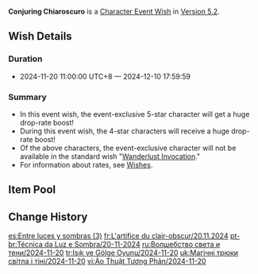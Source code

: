 {{Wish
|name              = Conjuring Chiaroscuro 2024-11-20
|image             = Conjuring Chiaroscuro 2024-11-20.png
|type              = Character Event
|type2             = Character Event-2
|duration          = event
|time_start        = 2024-11-20 11:00:00
|time_start_offset = GMT+8
|time_end          = 2024-12-10 17:59:59
|link              = https://genshin.hoyoverse.com/en/news/detail/126974
|preceding         = The Moongrass' Enlightenment/2024-10-29
|preceding2        = Moment of Bloom/2024-10-29
|succeeding        = Decree of the Deeps/2024-12-10
|succeeding2       = Gentry of Hermitage/2024-12-10
|alongside         = Piercing Shot's Crimson Wake/2024-11-20
|alongside2        = Epitome Invocation/2024-11-20
|previous          = Conjuring Chiaroscuro/2024-04-24
}}
'''Conjuring Chiaroscuro''' is a [[Character Event Wish]] in [[Version 5.2]].

==Wish Details==
===Duration===
* 2024-11-20 11:00:00 UTC+8 &mdash; 2024-12-10 17:59:59

===Summary===
* In this event wish, the event-exclusive 5-star character {{Wish Item|Lyney}} will get a huge drop-rate boost!
* During this event wish, the 4-star characters {{Wish Item|Ororon; Sucrose; Barbara}} will receive a huge drop-rate boost!
* Of the above characters, the event-exclusive character will not be available in the standard wish "[[Wanderlust Invocation]]."
* For information about rates, see [[Wish]]es.

==Item Pool==
{{Wish Pool
|character_5_F = Lyney
|character_4_F = Ororon; Sucrose; Barbara
|character_5   = Dehya; Diluc; Jean; Keqing; Mona; Qiqi; Tighnari
|character_4   = Beidou; Bennett; Candace; Charlotte; Chevreuse; Chongyun; Collei; Diona; Dori; Faruzan; Fischl; Freminet; Gaming; Gorou; Kachina; Kaveh; Kirara; Kujou Sara; Kuki Shinobu; Layla; Lynette; Mika; Ningguang; Noelle; Razor; Rosaria; Sayu; Sethos; Shikanoin Heizou; Thoma; Xiangling; Xingqiu; Xinyan; Yanfei; Yaoyao; Yun Jin
|weapon_4      = Dragon's Bane; Eye of Perception; Favonius Codex; Favonius Greatsword; Favonius Lance; Favonius Sword; Favonius Warbow; Lion's Roar; Rainslasher; Rust; Sacrificial Bow; Sacrificial Fragments; Sacrificial Greatsword; Sacrificial Sword; The Bell; The Flute; The Stringless; The Widsith
|weapon_3      = Black Tassel; Bloodtainted Greatsword; Cool Steel; Debate Club; Emerald Orb; Ferrous Shadow; Harbinger of Dawn; Magic Guide; Raven Bow; Sharpshooter's Oath; Skyrider Sword; Slingshot; Thrilling Tales of Dragon Slayers
}}

==Change History==
{{Change History|5.2}}

[[es:Entre luces y sombras (3)]]
[[fr:L'artifice du clair-obscur/20.11.2024]]
[[pt-br:Técnica da Luz e Sombra/20-11-2024]]
[[ru:Волшебство света и тени/2024-11-20]]
[[tr:Işık ve Gölge Oyunu/2024-11-20]]
[[uk:Магічні трюки світла і тіні/2024-11-20]]
[[vi:Ảo Thuật Tương Phản/2024-11-20]]